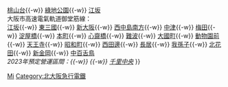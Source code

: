 {{鐵道路線|
| 模板名稱 = 御堂筋線·南北線
| 名稱 = [[File:Osaka Metro logo 2.svg|23px|大阪地下鐵|link=大阪地下鐵]] <span style="font-size:smaller;">[[大阪市高速電氣軌道]]</span> [[御堂筋線]] [[File:Osaka Metro Midosuji line symbol.svg|15px|M]] / [[File:Kitakyu-logo.svg|17px|北大阪急行電鐵|link=北大阪急行電鐵]] <span style="font-size:smaller;">[[北大阪急行電鐵]]</span> [[南北線 (北大阪急行電鐵)|南北線]]
| 代表色 = #e5171f
| 背景顏色 = #FFFFFF
| 車站列表 = 北大阪急行電鐵南北線：<br />[[千里中央站|千里中央]]{{-w}} [[桃山台站|桃山台]]{{-w}} [[綠地公園站|綠地公園]]{{-w}} [[江坂站|江坂]]<br />
大阪市高速電氣軌道御堂筋線：<br />[[江坂站|江坂]]{{-w}} [[東三國站|東三國]]{{-w}} [[新大阪站|新大阪]]{{-w}} [[西中島南方站|西中島南方]]{{-w}} [[中津站 (大阪市高速電氣軌道)|中津]]{{-w}} [[梅田站 (大阪市高速電氣軌道)|梅田]]{{-w}} [[淀屋橋站|淀屋橋]]{{-w}} [[本町站|本町]]{{-w}} [[心齋橋站|心齋橋]]{{-w}} [[難波站 (大阪市高速電氣軌道)|難波]]{{-w}} [[大國町站|大國町]]{{-w}} [[動物園前站|動物園前]]{{-w}} [[天王寺站|天王寺]]{{-w}} [[昭和町站 (大阪府)|昭和町]]{{-w}} [[西田邊站|西田邊]]{{-w}} [[長居站|長居]]{{-w}} [[我孫子站 (大阪府)|我孫子]]{{-w}} [[北花田站|北花田]]{{-w}} [[新金岡站|新金岡]]{{-w}} [[中百舌鳥站|中百舌鳥]]<br>''2023年預定營運區間：{{Link-ja|箕面萱野站|箕面萱野駅|箕面萱野}}{{-w}} {{Link-ja|箕面船場阪大前站|箕面船場阪大前駅|箕面船場阪大前}}{{-w}} [[千里中央站|千里中央]]''
}}<noinclude>
[[Category:大阪市高速電氣軌道路線模板|Mi]]
[[Category:北大阪急行電鐵]]
</noinclude>